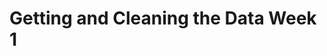Getting and Cleaning the Data  Week 1
========================================================


```r
```


